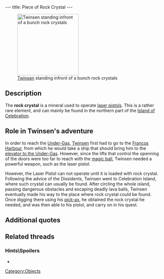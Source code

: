 ---
title: Piece of Rock Crystal
---

[[Image:Screenshot-lba2-ingame-island_of_the_celebration-getting_rock_crystal_3.gif|right|thumb|200px|[[Twinsen]] standing infront of a bunch rock crystals]]

{{Quote|
Quote=This piece of the Crystal of Celebration is of unmatched purity. It will allow you to operate a pisto-Laser.|
Character=Official description}}

==Description==
The '''rock crystal''' is a mineral used to operate [[Laser Pistol|laser pistols]]. This is a rather rare element, and can mainly be found in the northern part of the [[Island of Celebration]].

==Role in Twinsen's adventure==
In order to reach the [[Under-Gas]], [[Twinsen]] first had to go to the [[Francos Harbour]], from which he would take a ship that should bring him to the [[elevator to the Under-Gas]]. However, since the lifts that control the openning of the doors were too far to reach with the [[magic ball]], Twinsen needed a powerful weapon, such as the laser pistol.

However, the Laser Pistol can not operate until it is loaded with rock crystal. Following the advice of the Dissidents, Twinsen went to Celebration Island, where such crystal can usually be found. After circling the whole island, passing dangerous obstacles and escaping deadly lava balls, Twinsen eventually made his way to the place where rock crystal could be found. Once digging there using his [[pick-ax]], he obtained the rock crystal he needed, and was then able to his pistol, and carry on in his quest.

==Additional quotes==
{{Quote|
Quote=You now own a laser-pistol in working condition. It gives you enough firepower to reach distant targets that your magical ball cannot reach.|
Character=When Twinsen picked the crystal}}

==Related threads==
===Hints\Spoilers===
* {{thread|id=7105|title=LBA2, Questions}}

[[Category:Objects]]